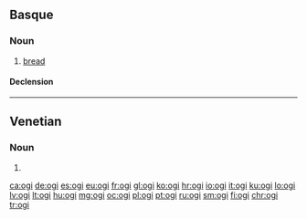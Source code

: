 ==Basque==

===Noun===
{{eu-noun}}

# [[bread]]

====Declension====
{{eu-decl-inanim noun|av=1|kv=1}}

----

==Venetian==

===Noun===
{{head|vec|plural}} {{g|m}}

# {{plural of|ogio|lang=vec}}

[[ca:ogi]]
[[de:ogi]]
[[es:ogi]]
[[eu:ogi]]
[[fr:ogi]]
[[gl:ogi]]
[[ko:ogi]]
[[hr:ogi]]
[[io:ogi]]
[[it:ogi]]
[[ku:ogi]]
[[lo:ogi]]
[[lv:ogi]]
[[lt:ogi]]
[[hu:ogi]]
[[mg:ogi]]
[[oc:ogi]]
[[pl:ogi]]
[[pt:ogi]]
[[ru:ogi]]
[[sm:ogi]]
[[fi:ogi]]
[[chr:ogi]]
[[tr:ogi]]